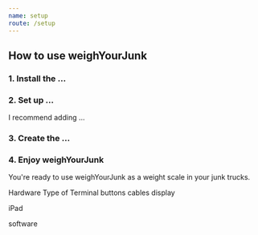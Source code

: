 ```yaml
---
name: setup
route: /setup
---
```



## How to use weighYourJunk

### 1. Install the ...

### 2. Set up ...

I recommend adding ...

### 3. Create the ...

### 4. Enjoy weighYourJunk


You're ready to use weighYourJunk as a weight scale in your junk trucks.

Hardware Type of
Terminal
buttons
cables display

iPad

software

